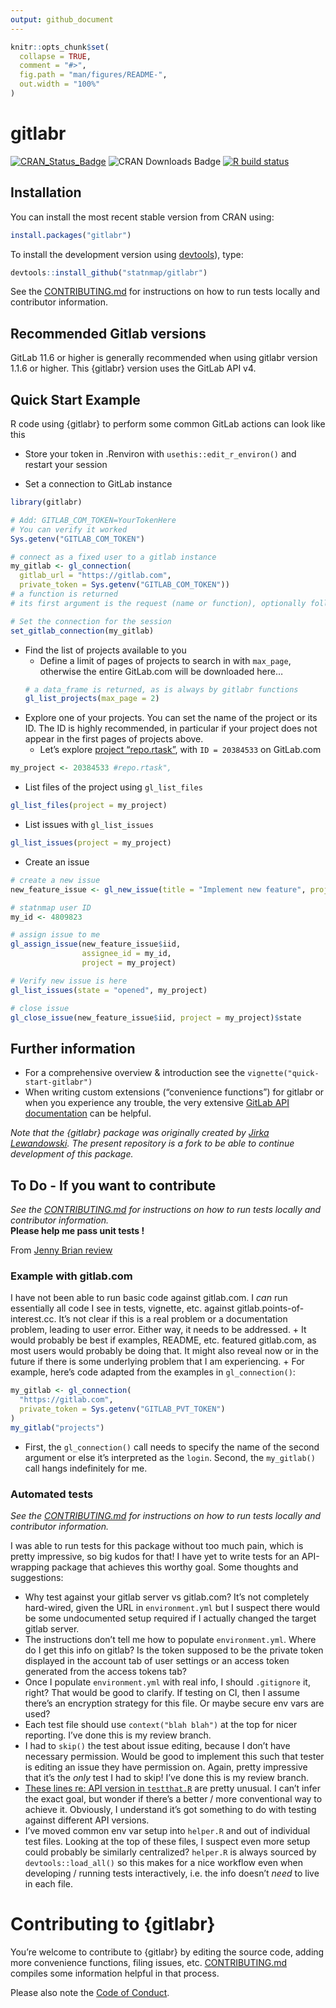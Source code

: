 ```yaml
---
output: github_document
---
```


<!-- README.md is generated from README.Rmd. Please edit that file -->

```r
knitr::opts_chunk$set(
  collapse = TRUE,
  comment = "#>",
  fig.path = "man/figures/README-",
  out.width = "100%"
)
```

# gitlabr

<!-- badges: start -->
[![CRAN\_Status\_Badge](https://www.r-pkg.org/badges/version/gitlabr)](https://cran.r-project.org/package=gitlabr)
![CRAN\ Downloads\ Badge](https://cranlogs.r-pkg.org/badges/gitlabr)
[![R build status](https://github.com/statnmap/gitlabr/workflows/R-CMD-check/badge.svg)](https://github.com/statnmap/gitlabr/actions)
<!-- badges: end -->


## Installation

You can install the most recent stable version from CRAN using:

```r
install.packages("gitlabr")
```

To install the development version using [devtools](https://cran.r-project.org/package=devtools)), type:
```r
devtools::install_github("statnmap/gitlabr")
```

See the [CONTRIBUTING.md](CONTRIBUTING.md) for instructions on how to run tests locally and contributor information.

## Recommended Gitlab versions

GitLab 11.6 or higher is generally recommended when using gitlabr version 1.1.6 or higher. This {gitlabr} version uses the GitLab API v4.

## Quick Start Example

R code using {gitlabr} to perform some common GitLab actions can look like this

- Store your token in .Renviron with `usethis::edit_r_environ()` and restart your session 

- Set a connection to GitLab instance
```r
library(gitlabr)

# Add: GITLAB_COM_TOKEN=YourTokenHere
# You can verify it worked
Sys.getenv("GITLAB_COM_TOKEN")

# connect as a fixed user to a gitlab instance
my_gitlab <- gl_connection(
  gitlab_url = "https://gitlab.com",
  private_token = Sys.getenv("GITLAB_COM_TOKEN"))
# a function is returned
# its first argument is the request (name or function), optionally followed by parameters

# Set the connection for the session
set_gitlab_connection(my_gitlab)
```

- Find the list of projects available to you
  + Define a limit of pages of projects to search in with `max_page`, otherwise the entire GitLab.com will be downloaded here...
```r
# a data_frame is returned, as is always by gitlabr functions
gl_list_projects(max_page = 2) 
```

- Explore one of your projects. You can set the name of the project or its ID. The ID is highly recommended, in particular if your project does not appear in the first pages of projects above. 
  + Let's explore [project "repo.rtask"](https://gitlab.com/statnmap/repo.rtask), with `ID = 20384533` on GitLab.com
  
```r
my_project <- 20384533 #repo.rtask",
```

- List files of the project using `gl_list_files`
```r
gl_list_files(project = my_project)
```

- List issues with `gl_list_issues`

```r
gl_list_issues(project = my_project)
```

- Create an issue

```r
# create a new issue
new_feature_issue <- gl_new_issue(title = "Implement new feature", project = my_project)

# statnmap user ID
my_id <- 4809823

# assign issue to me
gl_assign_issue(new_feature_issue$iid,
                assignee_id = my_id,
                project = my_project)

# Verify new issue is here
gl_list_issues(state = "opened", my_project)

# close issue
gl_close_issue(new_feature_issue$iid, project = my_project)$state
```

## Further information

- For a comprehensive overview & introduction see the `vignette("quick-start-gitlabr")`
- When writing custom extensions ("convenience functions") for gitlabr or when you experience any trouble, the very extensive [GitLab API documentation](http://doc.gitlab.com/ce/api/) can be helpful.

_Note that the {gitlabr} package was originally created by [Jirka Lewandowski](https://github.com/jirkalewandowski/gitlabr). The present repository is a fork to be able to continue development of this package._  


## To Do - If you want to contribute

*See the [CONTRIBUTING.md](CONTRIBUTING.md) for instructions on how to run tests locally and contributor information.*  
**Please help me pass unit tests !**

From [Jenny Brian review](https://github.com/jennybc/gitlabr/blob/jenny-review/jenny-review.md)

### Example with gitlab.com

I have not been able to run basic code against gitlab.com. I *can* run essentially all code I see in tests, vignette, etc. against gitlab.points-of-interest.cc. It's not clear if this is a real problem or a documentation problem, leading to user error. Either way, it needs to be addressed.
  + It would probably be best if examples, README, etc. featured gitlab.com, as most users would probably be doing that. It might also reveal now or in the future if there is some underlying problem that I am experiencing.
  + For example, here's code adapted from the examples in `gl_connection()`:
```r
my_gitlab <- gl_connection(
  "https://gitlab.com",
  private_token = Sys.getenv("GITLAB_PVT_TOKEN")
)
my_gitlab("projects")
```

  + First, the `gl_connection()` call needs to specify the name of the second argument or else it's interpreted as the `login`. Second, the `my_gitlab()` call hangs indefinitely for me. 
  
### Automated tests

*See the [CONTRIBUTING.md](CONTRIBUTING.md) for instructions on how to run tests locally and contributor information.*

I was able to run tests for this package without too much pain, which is pretty impressive, so big kudos for that! I have yet to write tests for an API-wrapping package that achieves this worthy goal. Some thoughts and suggestions:

  * Why test against your gitlab server vs gitlab.com? It's not completely hard-wired, given the URL in `environment.yml` but I suspect there would be some undocumented setup required if I actually changed the target gitlab server.
  * The instructions don't tell me how to populate `environment.yml`. Where do I get this info on gitlab? Is the token supposed to be the private token displayed in the account tab of user settings or an access token generated from the access tokens tab?
  * Once I populate `environment.yml` with real info, I should `.gitignore` it, right? That would be good to clarify. If testing on CI, then I assume there's an encryption strategy for this file. Or maybe secure env vars are used?
  * Each test file should use `context("blah blah")` at the top for nicer reporting. I've done this is my review branch.
  * I had to `skip()` the test about issue editing, because I don't have necessary permission. Would be good to implement this such that tester is editing an issue they have permission on. Again, pretty impressive that it's the *only* test I had to skip!  I've done this is my review branch.
  * [These lines re: API version in `testthat.R`](https://github.com/jirkalewandowski/gitlabr/blob/3525479b1316abd2f2122f7778be2c3c4f8b3d06/tests/testthat.R#L4-L14) are pretty unusual. I can't infer the exact goal, but wonder if there's a better / more conventional way to achieve it. Obviously, I understand it's got something to do with testing against different API versions.
  * I've moved common env var setup into `helper.R` and out of individual test files. Looking at the top of these files, I suspect even more setup could probably be similarly centralized? `helper.R` is always sourced by `devtools::load_all()` so this makes for a nice workflow even when developing / running tests interactively, i.e. the info doesn't *need* to live in each file.

# Contributing to {gitlabr}

You're welcome to contribute to {gitlabr} by editing the source code, adding more convenience functions, filing issues, etc. [CONTRIBUTING.md](CONTRIBUTING.md) compiles some information helpful in that process.

Please also note the [Code of Conduct](CONDUCT.md).

